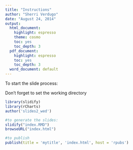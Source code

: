 ```yaml
---
title: "Instructions"
author: "Sherri Verdugo"
date: "August 24, 2014"
output:
  html_document:
    highlight: espresso
    theme: cosmo
    toc: yes
    toc_depth: 3
  pdf_document:
    highlight: espresso
    toc: yes
    toc_depth: 3
  word_document: default
---
```


To start the slide process:

Don't forget to set the working directory
```r
library(slidify)
library(rCharts)
author('slides2_wed')

#to generate the slides:
slidify("index.RMD")
browseURL("index.html")

#to publish
publish(title = 'mytitle', 'index.html', host = 'rpubs')
```